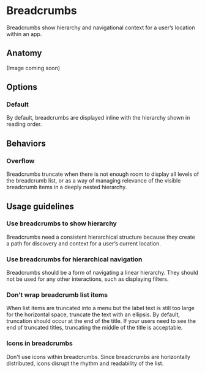 # Breadcrumbs

Breadcrumbs show hierarchy and navigational context for a user’s location within an app.

## Anatomy 

(Image coming soon)

## Options

### Default
By default, breadcrumbs are displayed inline with the hierarchy shown in reading order.



## Behaviors

### Overflow
Breadcrumbs truncate when there is not enough room to display all levels of the breadcrumb list, or as a way of managing relevance of the visible breadcrumb items in a deeply nested hierarchy. 

## Usage guidelines

### Use breadcrumbs to show hierarchy
Breadcrumbs need a consistent hierarchical structure because they create a path for discovery and context for a user’s current location.

### Use breadcrumbs for hierarchical navigation
Breadcrumbs should be a form of navigating a linear hierarchy. They should not be used for any other interactions, such as displaying filters.

### Don’t wrap breadcrumb list items
When list items are truncated into a menu but the label text is still too large for the horizontal space, truncate the text with an ellipsis. By default, truncation should occur at the end of the title. If your users need to see the end of truncated titles, truncating the middle of the title is acceptable.

### Icons in breadcrumbs
Don't use icons within breadcrumbs. Since breadcrumbs are horizontally distributed, icons disrupt the rhythm and readability of the list.

